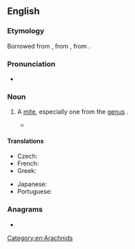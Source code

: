 {{also|Acarus}}
==English==
{{wikipedia|Acarina}}

===Etymology===
Borrowed from {{bor|en|NL.|acarus}}, from {{der|en|grc|ἄκαρι||cheese mite, tick}}, from {{m|grc|ἀκαρής||tiny}}.

===Pronunciation===
* {{IPA|/ˈæk.ə.ɹəs/|lang=en}}

===Noun===
{{en-noun|acari|acarina}}

# {{lb|en|zoology}} A [[mite]], especially one from the [[genus]] {{m|mul|Acarus}}.
#* {{quote-book|lang=en|year=1658|passage=water strongly boiled; wherein the Seeds are extinguished by fire and decoction, and therefore last long and pure without such alteration, affording neither uliginous coats, gnatworms, '''Acari''', hairworms, like crude and common water|author=Sir Thomas Browne|title=The Garden of Cyrus|publisher=Folio Society|year_published=2007|page=205}}

====Translations====
{{trans-top|genus}}
* Czech: {{t+|cs|roztoč|m}}
* French: {{t+|fr|acarien|m}}
* Greek: {{t+|el|άκαρι|n|sc=Grek}}
{{trans-mid}}
* Japanese: {{t+|ja|ダニ|tr=dani|sc=Jpan}}
* Portuguese: {{t|pt|acarino|m}}
{{trans-bottom}}

===Anagrams===
* {{anagrams|en|a=aacrsu|caraus}}

[[Category:en:Arachnids]]